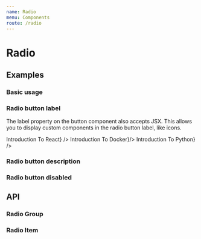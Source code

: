 ```yaml
---
name: Radio
menu: Components
route: /radio
---
```



# Radio

## Examples

### Basic usage

<Playground>
  <Radio.Group name="classes1" defaultValue="react">
    <Radio.Item value="react" label="Introduction To React" />
    <Radio.Item value="docker" label="Introduction To Docker" />
    <Radio.Item value="python" label="Introduction To Python" />
  </Radio.Group>
</Playground>

### Radio button label

The label property on the button component also accepts JSX. This allows you to display custom components in the radio button label, like icons.

<Playground>
  <Radio.Group name="classes2" defaultValue="react">
    <Radio.Item value="react" label={<React.Fragment><Loader color="orange" style={{marginRight: '4px'}} />Introduction To React</React.Fragment>} />
    <Radio.Item value="docker" label={<React.Fragment><Loader color="orange" style={{marginRight: '4px'}} />Introduction To Docker</React.Fragment>}/>
    <Radio.Item value="python" label={<React.Fragment><Loader color="orange" style={{marginRight: '4px'}} />Introduction To Python</React.Fragment>} />
  </Radio.Group>
</Playground>

### Radio button description

<Playground>
  <Radio.Group name="classes3" defaultValue="react">
    <Radio.Item value="react" label="Introduction To React" description="This course is for React newbies and anyone looking to build a solid foundation. It’s designed to teach you everything you need to start building web applications in React right away."/>
    <Radio.Item value="docker" label="Introduction To Docker" description="In this course we will take a simple Node.js app that connects to a MongoDB database and uses an Express web server, and how to properly “Dockerize” the app."/>
    <Radio.Item value="python" label="Introduction To Python" description="At the end of this course, you’ll have a great working knowledge of Python, fully capable of creating your own Python projects from scratch or jumping into an existing application."/>
  </Radio.Group>
</Playground>

### Radio button disabled

<Playground>
  <Radio.Group name="classes4" defaultValue="react">
    <Radio.Item isDisabled value="react" label="Introduction To React" description="This course is for React newbies and anyone looking to build a solid foundation. It’s designed to teach you everything you need to start building web applications in React right away."/>
    <Radio.Item isDisabled value="docker" label="Introduction To Docker" description="In this course we will take a simple Node.js app that connects to a MongoDB database and uses an Express web server, and how to properly “Dockerize” the app."/>
    <Radio.Item isDisabled value="python" label="Introduction To Python" description="At the end of this course, you’ll have a great working knowledge of Python, fully capable of creating your own Python projects from scratch or jumping into an existing application."/>
  </Radio.Group>
</Playground>

## API

### Radio Group

<Props of={Radio.Group} />

### Radio Item

<Props of={Radio.Item} />
